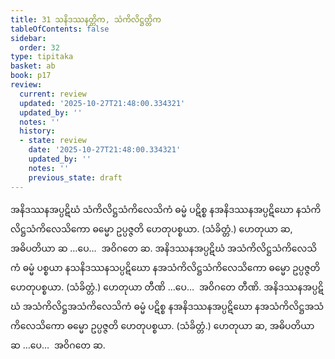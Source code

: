 ```yaml
---
title: 31 သနိဒဿနတ္တိက, သံကိလိဋ္ဌတ္တိက
tableOfContents: false
sidebar:
  order: 32
type: tipitaka
basket: ab
book: p17
review:
  current: review
  updated: '2025-10-27T21:48:00.334321'
  updated_by: ''
  notes: ''
  history:
  - state: review
    date: '2025-10-27T21:48:00.334321'
    updated_by: ''
    notes: ''
    previous_state: draft
---
```



<ReviewStatus review={frontmatter.review} showDetails={true} />

<HypothesisAnnotation frontmatter={frontmatter} />

<DynamicBreadcrumb />

<Division number="48" book="p17" e="ch" v="40" p="304">

<Paragraph number="135" book="p17">
အနိဒဿနအပ္ပဋိဃံ သံကိလိဋ္ဌသံကိလေသိကံ ဓမ္မံ ပဋိစ္စ နအနိဒဿနအပ္ပဋိဃော နသံကိလိဋ္ဌသံကိလေသိကော ဓမ္မော ဥပ္ပဇ္ဇတိ ဟေတုပစ္စယာ. (သံခိတ္တံ.) ဟေတုယာ ဆ, အဓိပတိယာ ဆ …ပေ…  အဝိဂတေ ဆ.
</Paragraph>

<Paragraph number="136" book="p17">
အနိဒဿနအပ္ပဋိဃံ အသံကိလိဋ္ဌသံကိလေသိကံ ဓမ္မံ ပစ္စယာ နသနိဒဿနသပ္ပဋိဃော နအသံကိလိဋ္ဌသံကိလေသိကော ဓမ္မော ဥပ္ပဇ္ဇတိ ဟေတုပစ္စယာ. (သံခိတ္တံ.) ဟေတုယာ တီဏိ …ပေ…  အဝိဂတေ တီဏိ.
</Paragraph>

<Paragraph number="137" book="p17">
အနိဒဿနအပ္ပဋိဃံ အသံကိလိဋ္ဌအသံကိလေသိကံ ဓမ္မံ ပဋိစ္စ နအနိဒဿနအပ္ပဋိဃော နအသံကိလိဋ္ဌအသံကိလေသိကော ဓမ္မော ဥပ္ပဇ္ဇတိ ဟေတုပစ္စယာ. (သံခိတ္တံ.) ဟေတုယာ ဆ, အဓိပတိယာ ဆ …ပေ…  အဝိဂတေ ဆ.
</Paragraph>
</Division>